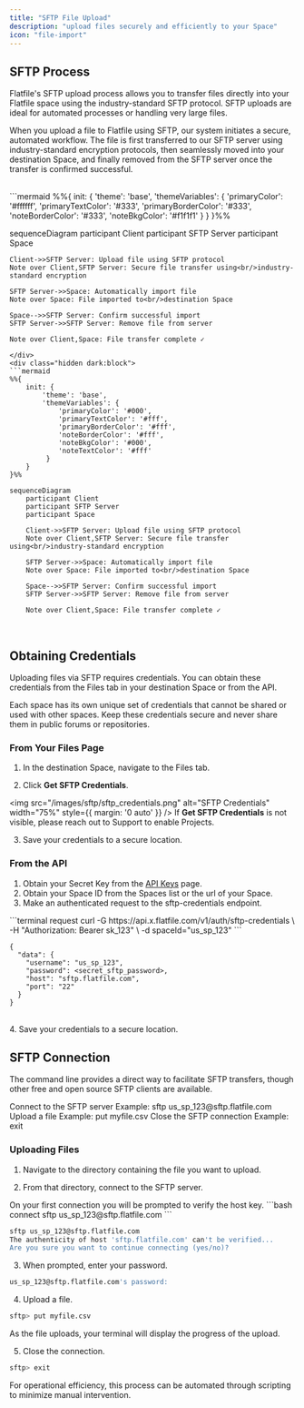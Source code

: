 ```yaml
---
title: "SFTP File Upload"
description: "upload files securely and efficiently to your Space"
icon: "file-import"
---
```


<Snippet file="shared/projects_only.mdx" />

## SFTP Process

Flatfile's SFTP upload process allows you to transfer files directly into your Flatfile space using the industry-standard SFTP protocol. SFTP uploads are ideal for automated processes or handling very large files.

When you upload a file to Flatfile using SFTP, our system initiates a secure, automated workflow. The file is first transferred to our SFTP server using industry-standard encryption protocols, then seamlessly moved into your destination Space, and finally removed from the SFTP server once the transfer is confirmed successful.

<br/>
<div class="dark:hidden">
```mermaid
%%{
    init: {
        'theme': 'base',
        'themeVariables': {
            'primaryColor': '#ffffff',
            'primaryTextColor': '#333',
            'primaryBorderColor': '#333',   
            'noteBorderColor': '#333',
            'noteBkgColor': '#f1f1f1'
         }
    }
}%%

sequenceDiagram
    participant Client
    participant SFTP Server
    participant Space

    Client->>SFTP Server: Upload file using SFTP protocol
    Note over Client,SFTP Server: Secure file transfer using<br/>industry-standard encryption
    
    SFTP Server->>Space: Automatically import file
    Note over Space: File imported to<br/>destination Space
    
    Space-->>SFTP Server: Confirm successful import
    SFTP Server->>SFTP Server: Remove file from server
    
    Note over Client,Space: File transfer complete ✓
```
</div>
<div class="hidden dark:block">
```mermaid
%%{
    init: {
        'theme': 'base',
        'themeVariables': {
            'primaryColor': '#000',
            'primaryTextColor': '#fff',
            'primaryBorderColor': '#fff',   
            'noteBorderColor': '#fff',
            'noteBkgColor': '#000',
            'noteTextColor': '#fff'
         }
    }
}%%

sequenceDiagram
    participant Client
    participant SFTP Server
    participant Space

    Client->>SFTP Server: Upload file using SFTP protocol
    Note over Client,SFTP Server: Secure file transfer using<br/>industry-standard encryption
    
    SFTP Server->>Space: Automatically import file
    Note over Space: File imported to<br/>destination Space
    
    Space-->>SFTP Server: Confirm successful import
    SFTP Server->>SFTP Server: Remove file from server
    
    Note over Client,Space: File transfer complete ✓
```
</div>
<br/>

## Obtaining Credentials

Uploading files via SFTP requires credentials. You can obtain these credentials from the Files tab in your destination Space or from the API.

<Warning>
   Each space has its own unique set of credentials that cannot be shared or used with other spaces.
   Keep these credentials secure and never share them in public forums or repositories.
</Warning>

### From Your Files Page

1. In the destination Space, navigate to the Files tab.

2. Click <b>Get SFTP Credentials</b>.

<img src="/images/sftp/sftp_credentials.png" alt="SFTP Credentials" width="75%" style={{ margin: '0 auto' }} />
<Info>
   If <b>Get SFTP Credentials</b> is not visible, please reach out to Support to enable Projects. 
</Info>

3. Save your credentials to a secure location.

### From the API

1. Obtain your Secret Key from the [API Keys](https://platform.flatfile.com/dashboard/keys-and-secrets) page.
2. Obtain your Space ID from the Spaces list or the url of your Space.
3. Make an authenticated request to the sftp-credentials endpoint.

<CodeGroup>
```terminal request
curl -G https://api.x.flatfile.com/v1/auth/sftp-credentials \
   -H "Authorization: Bearer sk_123" \
   -d spaceId="us_sp_123"
```

```terminal response
{
  "data": {
    "username": "us_sp_123",
    "password": <secret_sftp_password>,
    "host": "sftp.flatfile.com",
    "port": "22"
  }
}
```

</CodeGroup>
<br/>
4. Save your credentials to a secure location.


## SFTP Connection

The command line provides a direct way to facilitate SFTP transfers, though other free and open source SFTP clients are available.

<Expandable title="Reference: Basic SFTP Commands">
   <ParamField path="sftp" type="<username>@<hostname>">
      Connect to the SFTP server
      Example: sftp us_sp_123@sftp.flatfile.com
   </ParamField>
   <ParamField path="put" type="<file>">
      Upload a file
      Example: put myfile.csv
   </ParamField>
   <ParamField path="exit">
      Close the SFTP connection
      Example: exit
   </ParamField>
</Expandable>

### Uploading Files

1. Navigate to the directory containing the file you want to upload.

2. From that directory, connect to the SFTP server.

<Note>
   On your first connection you will be prompted to verify the host key.
</Note>

<CodeGroup>
```bash connect
sftp us_sp_123@sftp.flatfile.com
```   

```bash verify host key
sftp us_sp_123@sftp.flatfile.com
The authenticity of host 'sftp.flatfile.com' can't be verified...
Are you sure you want to continue connecting (yes/no)?
```   
</CodeGroup>

3. When prompted, enter your password.



```bash password
us_sp_123@sftp.flatfile.com's password:
```   

4. Upload a file.

```bash upload
sftp> put myfile.csv
```

As the file uploads, your terminal will display the progress of the upload.


5. Close the connection.

```bash exit
sftp> exit
```

<Tip>
   For operational efficiency, this process can be automated through scripting to minimize manual intervention.
</Tip>
